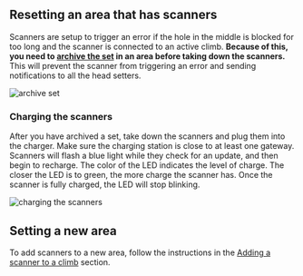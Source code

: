 ## Resetting an area that has scanners

Scanners are setup to trigger an error if the hole in the middle is blocked for too long and the scanner is connected to an active climb. **Because of this, you need to [archive the set](/routesetting/resetting-an-area) in an area before taking down the scanners.** This will prevent the scanner from triggering an error and sending notifications to all the head setters.

![archive set](../images/archive-set.jpg)


### Charging the scanners
After you have archived a set, take down the scanners and plug them into the charger. Make sure the charging station is close to at least one gateway. Scanners will flash a blue light while they check for an update, and then begin to recharge. The color of the LED indicates the level of charge. The closer the LED is to green, the more charge the scanner has. Once the scanner is fully charged, the LED will stop blinking.

![charging the scanners](../images/charging-scanners.jpg)

## Setting a new area

To add scanners to a new area, follow the instructions in the [Adding a scanner to a climb](/scanners/adding-scanner) section.